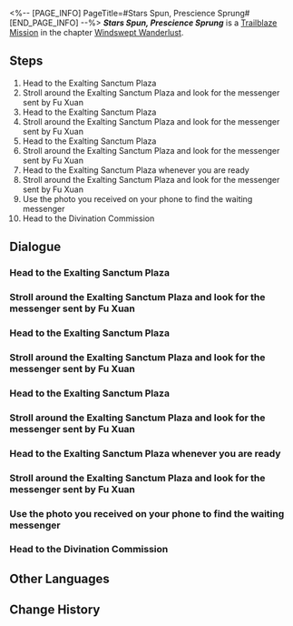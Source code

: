 <%-- [PAGE_INFO]
PageTitle=#Stars Spun, Prescience Sprung#
[END_PAGE_INFO] --%>
{{Stub|Dialogue.}}
{{Mission Infobox
|id            = 1020701
|title         = 
|image         = <!--Mission Stars Spun, Prescience Sprung.png-->
|type          = Trailblaze
|event_name    = 
|chapter       = Windswept Wanderlust
|requirements  = [[Trailblaze Mission]] ''[[Stars Spun, Prescience Sprung]]'' completed
|summary       = <!--official mission summary from Fate's Atlas-->
|characters    = Dahao; Guangda; Jingyan; Jinwen; March 7th; Songyan; Trailblazer; Welt; Yuluo
|startLocation = [[The Xianzhou Luofu]] - [[Exalting Sanctum]]
|world         = The Xianzhou Luofu
|area          = Exalting Sanctum
|prev          = 
|next          = New Friends Bring New Joy
|exp           = 800
|credits       = 30000
|stellarJade   = 
|other         = {{Card List|1=Traveler's Guide*3; Refined Aether*3; "Ave Astra et Viator"*1 { text = "Ave Astra et Viator" }}}
}}
'''''Stars Spun, Prescience Sprung''''' is a [[Trailblaze Mission]] in the chapter [[Windswept Wanderlust]].

==Steps==
# Head to the Exalting Sanctum Plaza
# Stroll around the Exalting Sanctum Plaza and look for the messenger sent by Fu Xuan
# Head to the Exalting Sanctum Plaza
# Stroll around the Exalting Sanctum Plaza and look for the messenger sent by Fu Xuan
# Head to the Exalting Sanctum Plaza
# Stroll around the Exalting Sanctum Plaza and look for the messenger sent by Fu Xuan
# Head to the Exalting Sanctum Plaza whenever you are ready
# Stroll around the Exalting Sanctum Plaza and look for the messenger sent by Fu Xuan
# Use the photo you received on your phone to find the waiting messenger
# Head to the Divination Commission

<!--
==Gameplay Notes==

--><!--
==Trial Character==

-->
==Dialogue==
{{Stub Dialogue}}
{{Dialogue Start}}
:{{tx}}
{{Dialogue End}}

===Head to the Exalting Sanctum Plaza===
{{Mission Description|type=trailblaze|location=Exalting Sanctum|update|Fu Xuan, head of the Divination Commission, appears while you were engaged in combat with Kafka. She then takes Kafka back to the Divination Commission as per Jing Yuan's orders.<br />You are temporarily left in the Exalting Sanctum as Kafka's interrogation is being prepared and are told to wait for the guide from the Divination Commission.}}
{{Dialogue Start}}
:{{tx}}
{{Dialogue End}}

===Stroll around the Exalting Sanctum Plaza and look for the messenger sent by Fu Xuan===
{{Mission Description|type=trailblaze|location=Exalting Sanctum|update|Fu Xuan, head of the Divination Commission, appears while you are engaged in combat with Kafka. She then takes Kafka back to the Divination Commission as per Jing Yuan's orders.<br />You are temporarily left in the Exalting Sanctum as Kafka's interrogation is being prepared and are told to wait for the guide from the Divination Commission.}}
{{Dialogue Start}}
:{{tx}}
{{Dialogue End}}

===Head to the Exalting Sanctum Plaza===
{{Dialogue Start}}
:{{tx}}
{{Dialogue End}}

===Stroll around the Exalting Sanctum Plaza and look for the messenger sent by Fu Xuan===
{{Dialogue Start}}
:{{tx}}
{{Dialogue End}}

===Head to the Exalting Sanctum Plaza===
{{Dialogue Start}}
:{{tx}}
{{Dialogue End}}

===Stroll around the Exalting Sanctum Plaza and look for the messenger sent by Fu Xuan===
{{Dialogue Start}}
:{{tx}}
{{Dialogue End}}

===Head to the Exalting Sanctum Plaza whenever you are ready===
{{Mission Description|type=trailblaze|location=Exalting Sanctum|update|Fu Xuan took Kafka to the Divination Commission but asked you to wait. The Xianzhou Luofu is in troubled times, and everyone feels trapped in place.<br />You take this chance to stroll around the area and wait for the Divination Commission's messenger to arrive.}}
{{Dialogue Start}}
:{{tx}}
{{Dialogue End}}

===Stroll around the Exalting Sanctum Plaza and look for the messenger sent by Fu Xuan===
{{Mission Description|type=trailblaze|location=Exalting Sanctum|update|Fu Xuan, head of the Divination Commission, appears while you are engaged in combat with Kafka. She then takes Kafka back to the Divination Commission as per Jing Yuan's orders.<br />You are temporarily left in the Exalting Sanctum as Kafka's interrogation is being prepared and are told to wait for the guide from the Divination Commission.}}
{{Dialogue Start}}
:{{tx}}
{{Dialogue End}}

===Use the photo you received on your phone to find the waiting messenger===
{{Mission Description|type=trailblaze|location=Exalting Sanctum|update|Fu Xuan took Kafka to the Divination Commission but asked you to wait. The Xianzhou Luofu is in troubled times, and everyone feels trapped in place.<br />The Divination Commission's messenger is late. Perhaps she, too, is hindered by troublesome business. Maybe it's best to actively go and find her.}}
{{Dialogue Start}}
:{{tx}}
{{Dialogue End}}

===Head to the Divination Commission===
{{Mission Description|type=trailblaze|location=Exalting Sanctum|update|You finally meet up with Qingque, the messenger from the Divination Commission. She is indeed "trapped in place" as she ponders how to play her tiles in hand. You can't help but think the master diviner has interesting tastes in hiring staff.<br />Qingque's luck in the game drastically improves as soon as you arrive, and she happily starts to fulfill her duty as your guide.}}
{{Dialogue Start}}
:{{tx}}
{{Dialogue End}}

==Other Languages==
{{Other Languages
|en   = Stars Spun, Prescience Sprung
|zhs  = 迴星周旋，未卜知先
|zht  = 迴星周旋，未卜先知
|ja   = 星は周り、未来を予知す
|ko   = 별의 선회, 미래 예견
|es   = La predicción de las estrellas
|fr   = Les étoiles filent, la prescience surgit
|ru   = Звёзд водоворот, прозрение грядёт
|th   = พยากรณ์ตามเส้นทางแห่งดวงดาว
|vi   = Báo Trước Con Đường Sao
|de   = Prophezeiung des Pfades der Sterne
|id   = Meramalkan Jalan Bintang
|pt   = Estrela Girou, Presciência Saltou
}}

==Change History==
{{Change History|1.0}}
